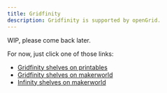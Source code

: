 ```yaml
---
title: Gridfinity
description: Gridfinity is supported by openGrid.
---
```


WIP, please come back later.

For now, just click one of those links:
* [Gridfinity shelves on printables](https://www.printables.com/model/1214460-opengrid-gridfinity-shelves)
* [Gridfinity shelves on makerworld](https://makerworld.com/en/models/1169053-opengrid-gridfinity-shelves)
* [Infinity shelves on makerworld](https://makerworld.com/en/models/1469935-infinite-gridfinity-shelf-for-opengrid-very-strong)
